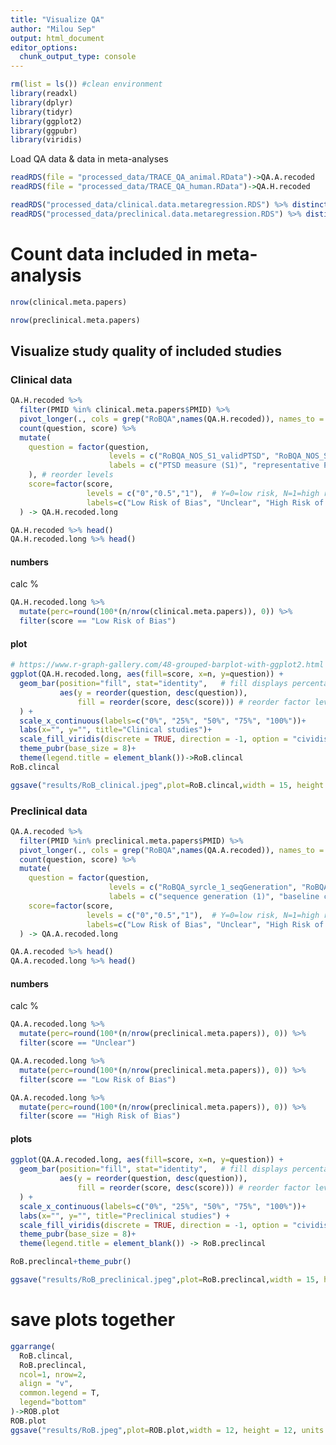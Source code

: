```yaml
---
title: "Visualize QA"
author: "Milou Sep"
output: html_document
editor_options: 
  chunk_output_type: console
---
```


```r
rm(list = ls()) #clean environment
library(readxl)
library(dplyr)
library(tidyr)
library(ggplot2)
library(ggpubr)
library(viridis)
```

Load QA data & data in meta-analyses
```r
readRDS(file = "processed_data/TRACE_QA_animal.RData")->QA.A.recoded
readRDS(file = "processed_data/TRACE_QA_human.RData")->QA.H.recoded

readRDS("processed_data/clinical.data.metaregression.RDS") %>% distinct(PMID) ->clinical.meta.papers
readRDS("processed_data/preclinical.data.metaregression.RDS") %>% distinct(PMID)->preclinical.meta.papers
```


# Count data included in meta-analysis
```r
nrow(clinical.meta.papers)
```

```r
nrow(preclinical.meta.papers)
```

## Visualize study quality of included studies

### Clinical data
```r
QA.H.recoded %>%
  filter(PMID %in% clinical.meta.papers$PMID) %>%
  pivot_longer(., cols = grep("RoBQA",names(QA.H.recoded)), names_to = "question", values_to = "score") %>%
  count(question, score) %>%
  mutate(
    question = factor(question, 
                      levels = c("RoBQA_NOS_S1_validPTSD", "RoBQA_NOS_S2_repCase", "RoBQA_NOS_S3_repControl", "RoBQA_NOS_S4_defControl", "RoBQA_NOS_C_confounders", "RoBQA_NOS_E1_outcome", "RoBQA_NOS_E2_sameOut", "RoBQA_NOS_E3_nonRep"),
                      labels = c("PTSD measure (S1)", "representative PTSD subjects (S2)", "representative control subjects (S3)", "control definition (S4)", "adjustments for confounders (C)", "behavioural measure (E1) ", "same task case control (E2)", "same non-response rate (E3)")
    ), # reorder levels
    score=factor(score, 
                 levels = c("0","0.5","1"),  # Y=0=low risk, N=1=high risk
                 labels=c("Low Risk of Bias", "Unclear", "High Risk of Bias"))
  ) -> QA.H.recoded.long

QA.H.recoded %>% head()
QA.H.recoded.long %>% head()
```

#### numbers
calc %
```r
QA.H.recoded.long %>%
  mutate(perc=round(100*(n/nrow(clinical.meta.papers)), 0)) %>%
  filter(score == "Low Risk of Bias")
```

#### plot
```r
# https://www.r-graph-gallery.com/48-grouped-barplot-with-ggplot2.html
ggplot(QA.H.recoded.long, aes(fill=score, x=n, y=question)) + 
  geom_bar(position="fill", stat="identity",   # fill displays percentages (or proportion)
           aes(y = reorder(question, desc(question)),
               fill = reorder(score, desc(score))) # reorder factor levels
  ) +
  scale_x_continuous(labels=c("0%", "25%", "50%", "75%", "100%"))+
  labs(x="", y="", title="Clinical studies")+
  scale_fill_viridis(discrete = TRUE, direction = -1, option = "cividis") +
  theme_pubr(base_size = 8)+
  theme(legend.title = element_blank())->RoB.clincal
RoB.clincal
```

```r
ggsave("results/RoB_clinical.jpeg",plot=RoB.clincal,width = 15, height = 10, units = "cm")
```


### Preclinical data
```r
QA.A.recoded %>%
  filter(PMID %in% preclinical.meta.papers$PMID) %>%
  pivot_longer(., cols = grep("RoBQA",names(QA.A.recoded)), names_to = "question", values_to = "score") %>%
  count(question, score) %>%
  mutate(
    question = factor(question, 
                      levels = c("RoBQA_syrcle_1_seqGeneration", "RoBQA_syrcle_2_baseline", "RoBQA_syrcle_3_allocation", "RoBQA_syrcle_4_housing", "RoBQA_syrcle_5_blindExp", "RoBQA_syrcle_6_outAss", "RoBQA_syrcle_7_outBlind", "RoBQA_syrcle_8_incData"),
                      labels = c("sequence generation (1)", "baseline characteristics (2)", "allocation concealment (3)", "random housing (4)", "blinding experimenter (5)", "random outcome assessment (6) ", "blinded outcome assessment (7)", "incomplete data adequatly addressed (8)")),
    score=factor(score, 
                 levels = c("0","0.5","1"),  # Y=0=low risk, N=1=high risk
                 labels=c("Low Risk of Bias", "Unclear", "High Risk of Bias"))
  ) -> QA.A.recoded.long

QA.A.recoded %>% head()
QA.A.recoded.long %>% head()
```

#### numbers
calc %
```r
QA.A.recoded.long %>%
  mutate(perc=round(100*(n/nrow(preclinical.meta.papers)), 0)) %>%
  filter(score == "Unclear")
```

```r
QA.A.recoded.long %>%
  mutate(perc=round(100*(n/nrow(preclinical.meta.papers)), 0)) %>%
  filter(score == "Low Risk of Bias")
```

```r
QA.A.recoded.long %>%
  mutate(perc=round(100*(n/nrow(preclinical.meta.papers)), 0)) %>%
  filter(score == "High Risk of Bias")
```

#### plots
```r
ggplot(QA.A.recoded.long, aes(fill=score, x=n, y=question)) + 
  geom_bar(position="fill", stat="identity",   # fill displays percentages (or proportion)
           aes(y = reorder(question, desc(question)),
               fill = reorder(score, desc(score))) # reorder factor levels
  ) +
  scale_x_continuous(labels=c("0%", "25%", "50%", "75%", "100%"))+
  labs(x="", y="", title="Preclinical studies") +
  scale_fill_viridis(discrete = TRUE, direction = -1, option = "cividis") +
  theme_pubr(base_size = 8)+
  theme(legend.title = element_blank()) -> RoB.preclincal

RoB.preclincal+theme_pubr()
```

```r
ggsave("results/RoB_preclinical.jpeg",plot=RoB.preclincal,width = 15, height = 10, units = "cm")
```

# save plots together
```r
ggarrange(
  RoB.clincal,
  RoB.preclincal,
  ncol=1, nrow=2,
  align = "v",
  common.legend = T,
  legend="bottom"
)->ROB.plot
ROB.plot
ggsave("results/RoB.jpeg",plot=ROB.plot,width = 12, height = 12, units = "cm")
```